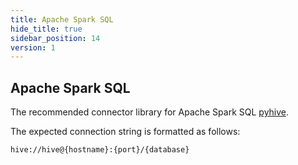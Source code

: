 ---
title: Apache Spark SQL
hide_title: true
sidebar_position: 14
version: 1
---

## Apache Spark SQL

The recommended connector library for Apache Spark SQL [pyhive](https://pypi.org/project/PyHive/).

The expected connection string is formatted as follows:

```
hive://hive@{hostname}:{port}/{database}
```
